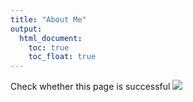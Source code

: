 ```yaml
---
title: "About Me"
output: 
  html_document:
    toc: true
    toc_float: true
---
```



Check whether this page is successful
![](images/01.jpg)